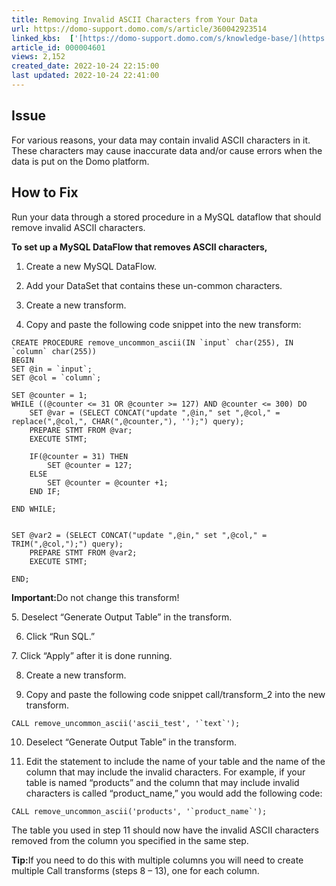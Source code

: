 ```yaml
---
title: Removing Invalid ASCII Characters from Your Data
url: https://domo-support.domo.com/s/article/360042923514
linked_kbs:  ['[https://domo-support.domo.com/s/knowledge-base/](https://domo-support.domo.com/s/knowledge-base/)', '[https://domo-support.domo.com/s/](https://domo-support.domo.com/s/)', '[https://domo-support.domo.com/s/topic/0TO5w000000ZamzGAC](https://domo-support.domo.com/s/topic/0TO5w000000ZamzGAC)', '[https://domo-support.domo.com/s/topic/0TO5w000000ZaoJGAS](https://domo-support.domo.com/s/topic/0TO5w000000ZaoJGAS)', '[https://domo-support.domo.com/s/article/360042923514](https://domo-support.domo.com/s/article/360042923514)', '[https://domo-support.domo.com/s/topic/0TO5w000000ZaoJGAS/transformation-tips-and-tricks](https://domo-support.domo.com/s/topic/0TO5w000000ZaoJGAS/transformation-tips-and-tricks)', '[https://domo-support.domo.com/s/article/360043429933](https://domo-support.domo.com/s/article/360043429933)', '[https://domo-support.domo.com/s/article/360043429953](https://domo-support.domo.com/s/article/360043429953)', '[https://domo-support.domo.com/s/article/360042925494](https://domo-support.domo.com/s/article/360042925494)', '[https://domo-support.domo.com/s/article/360043429913](https://domo-support.domo.com/s/article/360043429913)', '[https://domo-support.domo.com/s/article/4408174643607](https://domo-support.domo.com/s/article/4408174643607)', '[https://domo-support.domo.com/s/login/](https://domo-support.domo.com/s/login/)']
article_id: 000004601
views: 2,152
created_date: 2022-10-24 22:15:00
last updated: 2022-10-24 22:41:00
---
```




Issue
-----


For various reasons, your data may contain invalid ASCII characters in it. These characters may cause inaccurate data and/or cause errors when the data is put on the Domo platform.


How to Fix
----------


Run your data through a stored procedure in a MySQL dataflow that should remove invalid ASCII characters.


**To set up a MySQL DataFlow that removes ASCII characters,**


1. Create a new MySQL DataFlow.


2. Add your DataSet that contains these un-common characters.


3. Create a new transform.


4. Copy and paste the following code snippet into the new transform:



```
CREATE PROCEDURE remove_uncommon_ascii(IN `input` char(255), IN `column` char(255))
BEGIN
SET @in = `input`;
SET @col = `column`;

SET @counter = 1;
WHILE ((@counter <= 31 OR @counter >= 127) AND @counter <= 300) DO
    SET @var = (SELECT CONCAT("update ",@in," set ",@col," = replace(",@col,", CHAR(",@counter,"), '');") query);
    PREPARE STMT FROM @var;
    EXECUTE STMT;

    IF(@counter = 31) THEN 
        SET @counter = 127;
    ELSE
        SET @counter = @counter +1;
    END IF;

END WHILE;


SET @var2 = (SELECT CONCAT("update ",@in," set ",@col," = TRIM(",@col,");") query);
    PREPARE STMT FROM @var2;
    EXECUTE STMT;

END;

```



 


**Important:**Do not change this transform!



5. Deselect “Generate Output Table” in the transform.


6. Click “Run SQL.”


7. Click “Apply” after it is done running.


8. Create a new transform.


9. Copy and paste the following code snippet call/transform\_2 into the new transform.



```
CALL remove_uncommon_ascii('ascii_test', '`text`');

```

10. Deselect “Generate Output Table” in the transform.


11. Edit the statement to include the name of your table and the name of the column that may include the invalid characters. For example, if your table is named “products” and the column that may include invalid characters is called “product\_name,” you would add the following code:



```
CALL remove_uncommon_ascii('products', '`product_name`');

```

The table you used in step 11 should now have the invalid ASCII characters removed from the column you specified in the same step.




 


**Tip:**If you need to do this with multiple columns you will need to create multiple Call transforms (steps 8 – 13), one for each column.



 

